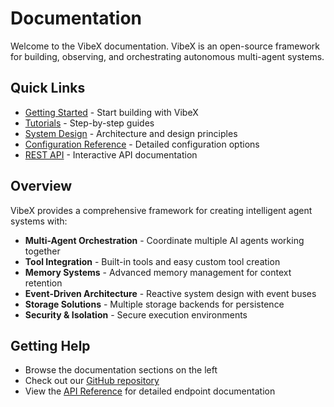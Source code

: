 # Documentation

Welcome to the VibeX documentation. VibeX is an open-source framework for building, observing, and orchestrating autonomous multi-agent systems.

## Quick Links

- [Getting Started](/docs/getting-started) - Start building with VibeX
- [Tutorials](/docs/tutorials) - Step-by-step guides
- [System Design](/docs/design) - Architecture and design principles
- [Configuration Reference](/docs/reference/configuration) - Detailed configuration options
- [REST API](/api) - Interactive API documentation

## Overview

VibeX provides a comprehensive framework for creating intelligent agent systems with:

- **Multi-Agent Orchestration** - Coordinate multiple AI agents working together
- **Tool Integration** - Built-in tools and easy custom tool creation
- **Memory Systems** - Advanced memory management for context retention
- **Event-Driven Architecture** - Reactive system design with event buses
- **Storage Solutions** - Multiple storage backends for persistence
- **Security & Isolation** - Secure execution environments

## Getting Help

- Browse the documentation sections on the left
- Check out our [GitHub repository](https://github.com/dustland/vibex)
- View the [API Reference](/api) for detailed endpoint documentation
